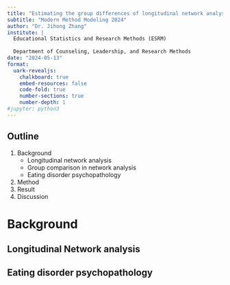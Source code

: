 ```yaml
---
title: "Estimating the group differences of longitudinal network analysis: An example of eating disorder psychopathology"
subtitle: "Modern Method Modeling 2024"
author: "Dr. Jihong Zhang"
institute: | 
  Educational Statistics and Research Methods (ESRM)
  
  Department of Counseling, Leadership, and Research Methods
date: "2024-05-13"
format: 
  uark-revealjs:
    chalkboard: true
    embed-resources: false
    code-fold: true
    number-sections: true
    number-depth: 1
#jupyter: python3
---
```


## Outline

1.  Background
    -   Longitudinal network analysis
    -   Group comparison in network analysis
    -   Eating disorder psychopathology
2.  Method
3.  Result
4.  Discussion

# Background

## Longitudinal Network analysis

## Eating disorder psychopathology
